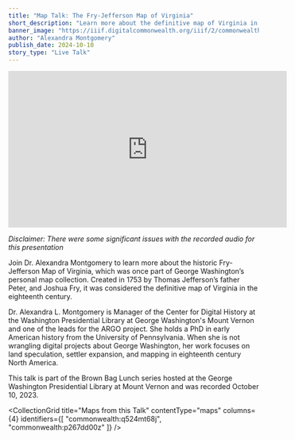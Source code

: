 ```yaml
---
title: "Map Talk: The Fry-Jefferson Map of Virginia"
short_description: "Learn more about the definitive map of Virginia in the eighteenth century"
banner_image: "https://iiif.digitalcommonwealth.org/iiif/2/commonwealth:q524mt69t/10432,7637,4623,2913/pct:50/0/default.jpg"
author: "Alexandra Montgomery"
publish_date: 2024-10-10
story_type: "Live Talk"
---
```


<iframe width="560" height="315" src="https://www.youtube.com/embed/AxgYF1fbX-k?si=0rygN7LwEvUIStrx" title="YouTube video player" frameborder="0" allow="accelerometer; autoplay; clipboard-write; encrypted-media; gyroscope; picture-in-picture; web-share" referrerpolicy="strict-origin-when-cross-origin" allowfullscreen></iframe>

*Disclaimer: There were some significant issues with the recorded audio for this presentation*

Join Dr. Alexandra Montgomery to learn more about the historic Fry-Jefferson Map of Virginia, which was once part of George Washington’s personal map collection. Created in 1753 by Thomas Jefferson’s father Peter, and Joshua Fry, it was considered the definitive map of Virginia in the eighteenth century.

Dr. Alexandra L. Montgomery is Manager of the Center for Digital History at the Washington Presidential Library at George Washington's Mount Vernon and one of the leads for the ARGO project. She holds a PhD in early American history from the University of Pennsylvania. When she is not wrangling digital projects about George Washington, her work focuses on land speculation, settler expansion, and mapping in eighteenth century North America.

This talk is part of the Brown Bag Lunch series hosted at the George Washington Presidential Library at Mount Vernon and was recorded October 10, 2023.

<CollectionGrid
    title="Maps from this Talk"
    contentType="maps"
    columns={4}
    identifiers={[
        "commonwealth:q524mt68j",
        "commonwealth:p267dd00z"
    ]}
/>